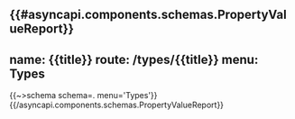 {{#asyncapi.components.schemas.PropertyValueReport}}
---
name: {{title}}
route: /types/{{title}}
menu: Types
---
{{~>schema schema=. menu='Types'}}
{{/asyncapi.components.schemas.PropertyValueReport}}